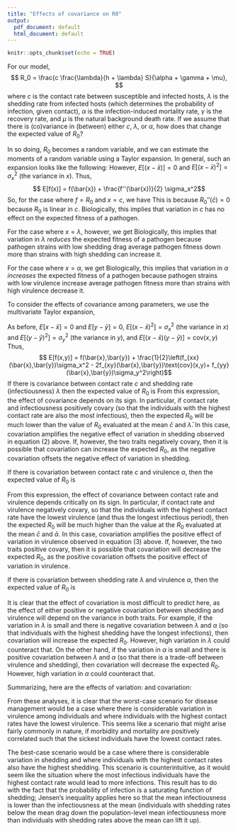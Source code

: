 ```yaml
---
title: "Effects of covariance on R0"
output:
  pdf_document: default
  html_document: default
---
```


```r
knitr::opts_chunk$set(echo = TRUE)
```

For our model, 
$$ R_0 = \frac{c \frac{\lambda}{h + \lambda} S}{\alpha + \gamma + \mu}, $$
where $c$ is the contact rate between susceptible and infected hosts, $\lambda$ is the shedding rate from infected hosts (which determines the probability of infection, given contact), $\alpha$ is the infection-induced mortality rate, $\gamma$ is the recovery rate, and $\mu$ is the natural background death rate.
If we assume that there is (co)variance in (between) either $c$, $\lambda$, or $\alpha$, how does that change the expected value of $R_0$?

In so doing, $R_0$ becomes a random variable, and we can estimate the moments of a random variable using a Taylor expansion. 
In general, such an expansion looks like the following: 
\begin{align*}
E[f(x)] &= E[f(\bar{x} + (x - \bar{x}))] \\
E[f(x)] &= E[f(\bar{x}) + f'(\bar{x})(x-\bar{x}) + \frac{1}{2}f''(\bar{x})(x-\bar{x})^2] \\
E[f(x)] &= f(\bar{x}) + f'(\bar{x})E[(x-\bar{x})] + \frac{f''(\bar{x})}{2}E[(x-\bar{x})^2].
\end{align*}
However, $E[(x-\bar{x})] = 0$ and $E[(x-\bar{x})^2] = \sigma_x^2$ (the variance in $x$). 
Thus, 
$$ E[f(x)] = f(\bar{x}) + \frac{f''(\bar{x})}{2} \sigma_x^2$$
So, for the case where $f = R_0$ and $x = c$, we have 
\begin{equation}
E[R_0(c)] = R_0(\bar{c}) + \frac{R_0''(\bar{c})}{2}\sigma_c^2 = R_0(\bar{c}).
\end{equation}
This is because $R_0''(\bar{c}) = 0$ because $R_0$ is linear in $c$. 
Biologically, this implies that variation in $c$ has no effect on the expected fitness of a pathogen. 

For the case where $x = \lambda$, however, we get 
\begin{equation}
E[R_0(\lambda)] = R_0(\bar{\lambda}) + \frac{R_0''(\bar{\lambda})}{2}\sigma_\lambda^2 = R_0(\bar{\lambda}) - \frac{h}{\bar{\lambda}(h+\bar{\lambda})^2}R_0(\bar{\lambda})\sigma_\lambda^2 = R_0\left(\bar{\lambda}\right)\left(1-\frac{h}{\bar{\lambda}\left(h+\bar{\lambda}\right)^2}\sigma_\lambda^2\right)
\end{equation}
Biologically, this implies that variation in $\lambda$ *reduces* the expected fitness of a pathogen because pathogen strains with low shedding drag average pathogen fitness down more than strains with high shedding can increase it.

For the case where $x = \alpha$, we get 
\begin{equation}
E[R_0(\alpha)] = R_0(\bar{\alpha}) + \frac{R_0''(\bar{\alpha})}{2}\sigma_\alpha^2 = R_0(\bar{\alpha}) + \frac{1}{(\bar{\alpha}+\gamma+\mu)^2}R_0(\bar{\alpha})\sigma_\alpha^2 = R_0\left(\bar{\alpha}\right)\left(1 + \frac{\sigma_\alpha^2}{\left(\bar{\alpha}+\gamma+\mu\right)^2}\right)
\end{equation}
Biologically, this implies that variation in $\alpha$ *increases* the expected fitness of a pathogen because pathogen strains with low virulence increase average pathogen fitness more than strains with high virulence decrease it.

To consider the effects of covariance among parameters, we use the multivariate Taylor expansion, 
\begin{align*}
E[f(x,y)] = &f(\bar{x},\bar{y}) + f_x(\bar{x},\bar{y})E[x-\bar{x}] + f_y(\bar{x},\bar{y})E[y-\bar{y}] \\
& + \frac{1}{2}\left(f_{xx}(\bar{x},\bar{y})E[(x-\bar{x})^2] - 2f_{xy}(\bar{x},\bar{y})E[(x-\bar{x})(y-\bar{y})]+ f_{yy}(\bar{x},\bar{y})E[(y-\bar{y})^2]\right)
\end{align*}

As before, $E[x-\bar{x}] = 0$ and $E[y-\bar{y}] = 0$, $E[(x-\bar{x})^2] = \sigma_x^2$ (the variance in $x$) and $E[(y-\bar{y})^2] = \sigma_y^2$ (the variance in $y$), and $E[(x-\bar{x})(y-\bar{y})] = \text{cov}(x,y)$ Thus,
$$ E[f(x,y)] = f(\bar{x},\bar{y}) + \frac{1}{2}\left(f_{xx}(\bar{x},\bar{y})\sigma_x^2 - 2f_{xy}(\bar{x},\bar{y})\text{cov}(x,y)+ f_{yy}(\bar{x},\bar{y})\sigma_y^2\right)$$
If there is covariance between contact rate $c$ and shedding rate (infectiousness) $\lambda$ then the expected value of $R_0$ is
\begin{align} 
E[R_0(c,\lambda)] &= R_0\left(\bar{c},\bar{\lambda}\right) + \frac{1}{2}\left(-\frac{2h}{\bar{c}\bar{\lambda}(h+\bar{\lambda})}R_0\left(\bar{c},\bar{\lambda}\right)\text{cov}(c,\lambda) - \frac{2h}{\bar{\lambda}\left(h+\bar{\lambda}\right)^2}R_0\left(\bar{c},\bar{\lambda}\right)\sigma_\lambda^2\right) \\
&= R_0\left(\bar{c},\bar{\lambda}\right)\left(1-\frac{h}{\bar{\lambda}\left(h+\bar{\lambda}\right)}\left(\frac{\text{cov}(c,\lambda)}{\bar{c}} + \frac{\sigma_\lambda^2}{h+\bar{\lambda}}\right)\right).
\end{align}
From this expression, the effect of covariance depends on its sign. 
In particular, if contact rate and infectiousness positively covary (so that the individuals with the highest contact rate are also the most infectious), then the expected $R_0$ will be much lower than the value of $R_0$ evaluated at the mean $\bar{c}$ and $\bar{\lambda}$.
In this case, covariation amplifies the negative effect of variation in shedding observed in equation (2) above.
If, however, the two traits negatively covary, then it is possible that covariation can increase the expected $R_0$, as the negative covariation offsets the negative effect of variation in shedding.

If there is covariation between contact rate $c$ and virulence $\alpha$, then the expected value of $R_0$ is
\begin{align}
E[R_0(c,\alpha)] &= R_0\left(\bar{c},\bar{\alpha}\right) + \frac{1}{2}\left(-\frac{2}{\bar{c}\left(\bar{\alpha}+\gamma+\mu\right)}R_0\left(\bar{c},\bar{\alpha}\right)\text{cov}(c,\alpha) + \frac{2}{\left(\bar{\alpha}+\gamma+\mu\right)^2}R_0\left(\bar{c},\bar{\alpha}\right)\sigma_\alpha^2\right) \\
&= R_0\left(\bar{c},\bar{\alpha}\right)\left(1 + \frac{1}{\bar{\alpha}+\gamma+\mu}\left(\frac{\sigma_\alpha^2}{\bar{\alpha}+\gamma+\mu} - \frac{\text{cov}(c,\alpha)}{\bar{c}}\right)\right).
\end{align}
 
From this expression, the effect of covariance between contact rate and virulence depends critically on its sign. 
In particular, if contact rate and virulence negatively covary, so that the individuals with the highest contact rate have the lowest virulence (and thus the longest infectious period), then the expected $R_0$ will be much higher than the value at the $R_0$ evaluated at the mean $\bar{c}$ and $\bar{\alpha}$. 
In this case, covariation amplifies the positive effect of variation in virulence observed in equation (3) above.
If, however, the two traits positive covary, then it is possible that covariation will decrease the expected $R_0$, as the positive covariation offsets the positive effect of variation in virulence.

If there is covariation between shedding rate $\lambda$ and virulence $\alpha$, then the expected value of $R_0$ is 
\begin{align*}
E[R_0(\lambda,\alpha)] = R_0\left(\bar{\lambda},\bar{\alpha}\right) + \frac{1}{2}(&-\frac{2h}{\bar{\lambda}\left(h+\bar{\lambda}\right)^2}R_0\left(\bar{\lambda},\bar{\alpha}\right)\sigma_\lambda^2 - \frac{2h}{\bar{\lambda}\left(h+\bar{\lambda}\right)\left(\bar{\alpha}+\gamma+\mu\right)}R_0\left(\bar{\lambda},\bar{\alpha}\right)\text{cov}(\lambda,\alpha) \\
&+ \frac{2}{\left(\bar{\alpha}+\gamma+\mu\right)^2}R_0\left(\bar{\lambda},\bar{\alpha}\right)\sigma_\alpha^2)
\end{align*}
\begin{equation}
E[R_0(\lambda,\alpha)] = R_0\left(\bar{\lambda},\bar{\alpha}\right) \left(1 - \frac{h}{\bar{\lambda}\left(h+\bar{\lambda}\right)^2}\sigma_\lambda^2 - \frac{h}{\bar{\lambda}\left(h+\bar{\lambda}\right)\left(\bar{\alpha}+\gamma+\mu\right)}\text{cov}(\lambda,\alpha) + \frac{1}{\left(\bar{\alpha}+\gamma+\mu\right)^2}\sigma_\alpha^2\right)
\end{equation}

It is clear that the effect of covariation is most difficult to predict here, as the effect of either positive or negative covariation between shedding and virulence will depend on the variance in both traits. 
For example, if the variation in $\lambda$ is small and there is negative covariation between $\lambda$ and $\alpha$ (so that individuals with the highest shedding have the longest infections), then covariation will increase the expected $R_0$.
However, high variation in $\lambda$ could counteract that. 
On the other hand, if the variation in $\alpha$ is small and there is positive covariation between $\lambda$ and $\alpha$ (so that there is a trade-off between virulence and shedding), then covariation will decrease the expected $R_0$.
However, high variation in $\alpha$ could counteract that.

Summarizing, here are the effects of variation:
\begin{align}
E[R_0(c)] &= R_0(\bar{c}), \\
E[R_0(\lambda)] &= R_0\left(\bar{\lambda}\right)\left(1-\frac{h}{\bar{\lambda}\left(h+\bar{\lambda}\right)^2}\sigma_\lambda^2\right), \\
E[R_0(\alpha)] &= R_0\left(\bar{\alpha}\right)\left(1 + \frac{\sigma_\alpha^2}{\left(\bar{\alpha}+\gamma+\mu\right)^2}\right),
\end{align}
and covariation:
\begin{align}
E[R_0(c,\lambda)] &= R_0\left(\bar{c},\bar{\lambda}\right)\left(1-\frac{h}{\bar{\lambda}\left(h+\bar{\lambda}\right)}\left(\frac{\text{cov}(c,\lambda)}{\bar{c}} + \frac{\sigma_\lambda^2}{h+\bar{\lambda}}\right)\right),\\
E[R_0(c,\alpha)] &= R_0\left(\bar{c},\bar{\alpha}\right)\left(1 + \frac{1}{\bar{\alpha}+\gamma+\mu}\left(\frac{\sigma_\alpha^2}{\bar{\alpha}+\gamma+\mu} - \frac{\text{cov}(c,\alpha)}{\bar{c}}\right)\right), \\
E[R_0(\lambda,\alpha)] &= R_0\left(\bar{\lambda},\bar{\alpha}\right) \left(1 - \frac{h}{\bar{\lambda}\left(h+\bar{\lambda}\right)^2}\sigma_\lambda^2 - \frac{h}{\bar{\lambda}\left(h+\bar{\lambda}\right)\left(\bar{\alpha}+\gamma+\mu\right)}\text{cov}(\lambda,\alpha) + \frac{1}{\left(\bar{\alpha}+\gamma+\mu\right)^2}\sigma_\alpha^2\right).
\end{align}

From these analyses, it is clear that the worst-case scenario for disease management would be a case where there is considerable variation in virulence among individuals and where individuals with the highest contact rates have the lowest virulence. 
This seems like a scenario that might arise fairly commonly in nature, if morbidity and mortality are positively correlated such that the sickest individuals have the lowest contact rates. 

The best-case scenario would be a case where there is considerable variation in shedding and where individuals with the highest contact rates also have the highest shedding. 
This scenario is counterintuitive, as it would seem like the situation where the most infectious individuals have the highest contact rate would lead to more infections.
This result has to do with the fact that the probability of infection is a saturating function of shedding; Jensen's inequality applies here so that the mean infectiousness is lower than the infectiousness at the mean (individuals with shedding rates below the mean drag down the population-level mean infectiousness more than individuals with shedding rates above the mean can lift it up).
